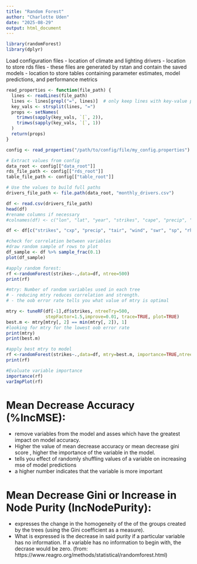 ```yaml
---
title: "Random Forest"
author: "Charlotte Uden"
date: "2025-08-29"
output: html_document
---
```


```r
library(randomForest)
library(dplyr)
```

Load configuration files
- location of climate and lighting drivers
- location to store rds files - these files are generated by rstan and contain the saved models
- location to store tables containing parameter estimates, model predictions, and performance metrics
```r
read_properties <- function(file_path) {
  lines <- readLines(file_path)
  lines <- lines[grepl("=", lines)]  # only keep lines with key-value pairs
  key_vals <- strsplit(lines, "=")
  props <- setNames(
    trimws(sapply(key_vals, `[`, 2)),
    trimws(sapply(key_vals, `[`, 1))
  )
  return(props)
}

config <- read_properties("/path/to/config/file/my_config.properties")  # path to your config file

# Extract values from config
data_root <- config[["data_root"]]
rds_file_path <- config[["rds_root"]]
table_file_path <- config[["table_root"]]

# Use the values to build full paths
drivers_file_path <- file.path(data_root, "monthly_drivers.csv")
```


```r
df <- read.csv(drivers_file_path)
head(df)
#rename columns if necessary
#colnames(df) <- c("lon", "lat", "year", "strikes", "cape", "precip", "cxp", "tair", "wind", "swr", "sp", "rh")

```

```r
df <- df[c("strikes", "cxp", "precip", "tair", "wind", "swr", "sp", "rh")]

#check for correlation between variables
#draw random sample of rows to plot 
df_sample <- df %>% sample_frac(0.1)
plot(df_sample)

#apply random forest:
rf <-randomForest(strikes~.,data=df, ntree=500) 
print(rf)

#mtry: Number of random variables used in each tree
# - reducing mtry reduces correlation and strength. 
# - the oob error rate tells you what value of mtry is optimal

mtry <- tuneRF(df[-1],df$strikes, ntreeTry=500,
               stepFactor=1.5,improve=0.01, trace=TRUE, plot=TRUE)
best.m <- mtry[mtry[, 2] == min(mtry[, 2]), 1]
#looking for mtry for the lowest oob error rate 
print(mtry)
print(best.m) 

#apply best mtry to model
rf <-randomForest(strikes~.,data=df, mtry=best.m, importance=TRUE,ntree=500)
print(rf)

#Evaluate variable importance
importance(rf)
varImpPlot(rf)


```
# Mean Decrease Accuracy (%IncMSE):
- remove variables from the model and asses which have the greatest impact on model accuracy.
- Higher the value of mean decrease accuracy or mean decrease gini score ,
       higher the importance of the variable in the model.
- tells you effect of randomly shuffling values of a variable on increasing mse of model predictions
- a higher number indicates that the variable is more important

# Mean Decrease Gini or Increase in Node Purity (IncNodePurity):
- expresses the change in the homogeneity of the of the groups created by the trees
     (using the Gini coefficient as a measure).
- What is expressed is the decrease in said purity if a particular variable
      has no information. If a variable has no information to begin with,
      the decrase would be zero. (from: https://www.reagro.org/methods/statistical/randomforest.html)














